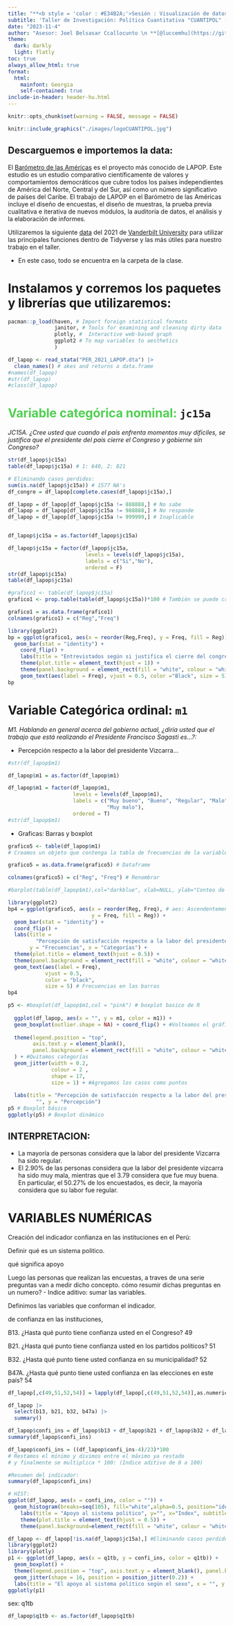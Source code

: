 ```yaml
---
title: "**<b style = 'color : #E34B2A;'>Sesión : Visualización de datos</b>**"
subtitle: 'Taller de Investigación: Política Cuantitativa "CUANTIPOL" - UNMSM'
date: "2023-11-4"
author: "Asesor: Joel Belsasar Ccallocunto \n **[@luccemhu](https://github.com/luccemhu)** \n a20196510@pucp.edu.pe"
theme:
  dark: darkly
  light: flatly
toc: true
always_allow_html: true
format:
  html:
    mainfont: Georgia
    self-contained: true
include-in-header: header-hu.html
---
```

```r
knitr::opts_chunk$set(warning = FALSE, message = FALSE)
```
```r
knitr::include_graphics("./images/logoCUANTIPOL.jpg")
```

\newpage

## Descarguemos e importemos la data:

El [Barómetro de las Américas](https://www.vanderbilt.edu/lapop/about-americasbarometer.php) es el proyecto más conocido de LAPOP. Este estudio es un estudio comparativo científicamente de valores y comportamientos democráticos que cubre todos los países independientes de América del Norte, Central y del Sur, así como un número significativo de países del Caribe. El trabajo de LAPOP en el Barómetro de las Américas incluye el diseño de encuestas, el diseño de muestras, la prueba previa cualitativa e iterativa de nuevos módulos, la auditoría de datos, el análisis y la elaboración de informes. 

Utilizaremos la siguiente [data](http://datasets.americasbarometer.org/database/index.php?freeUser=true) del 2021 de [Vanderbilt University](https://www.vanderbilt.edu/lapop/raw-data.php)
 para utilizar las principales funciones dentro de Tidyverse y las más útiles para nuestro trabajo en el taller.

  - En este caso, todo se encuentra en la carpeta de la clase.


# Instalamos y corremos los paquetes y librerías que utilizaremos:
```r
pacman::p_load(haven, # Import foreign statistical formats 
               janitor, # Tools for examining and cleaning dirty data
               plotly, #  Interactive web-based graph
               ggplot2 # To map variables to aesthetics
               )
```

```r
df_lapop <- read_stata("PER_2021_LAPOP.dta") |> 
  clean_names() # akes and returns a data.frame
#names(df_lapop) 
#str(df_lapop)
#class(df_lapop)
```






**<b style = 'color : #50D050;'>Variable categórica nominal:</b>** `jc15a`
============================================================

*JC15A. ¿Cree usted que cuando el país enfrenta momentos muy difíciles, se justifica que el presidente del país cierre el Congreso y gobierne sin Congreso?*

```r
str(df_lapop$jc15a)
table(df_lapop$jc15a) # 1: 640, 2: 821

# Eliminando casos perdidos:
sum(is.na(df_lapop$jc15a)) # 1577 NA's
df_congre = df_lapop[complete.cases(df_lapop$jc15a),]

df_lapop = df_lapop[df_lapop$jc15a != 888888,] # No sabe
df_lapop = df_lapop[df_lapop$jc15a != 988888,] # No responde
df_lapop = df_lapop[df_lapop$jc15a != 999999,] # Inaplicable


df_lapop$jc15a = as.factor(df_lapop$jc15a)

df_lapop$jc15a = factor(df_lapop$jc15a, 
                         levels = levels(df_lapop$jc15a), 
                         labels = c("Si","No"), 
                         ordered = F)
str(df_lapop$jc15a)
table(df_lapop$jc15a)
```


```r
#grafico1 <- table(df_lapop$jc15a) 
grafico1 <- prop.table(table(df_lapop$jc15a))*100 # También se puede crear una grafica en porcentaje

grafico1 = as.data.frame(grafico1) 
colnames(grafico1) = c("Reg","Freq")

library(ggplot2) 
bp = ggplot(grafico1, aes(x = reorder(Reg,Freq), y = Freq, fill = Reg)) +
  geom_bar(stat = "identity") +
    coord_flip() + 
    labs(title = "Entrevistados según si justifica el cierre del congreso", y = "% entrevistados", x = "Justifica el cierre al congreso", subtitle = "", caption = "LAPOP, PERU 2021") +
    theme(plot.title = element_text(hjust = 1)) + 
    theme(panel.background = element_rect(fill = "white", colour = "white")) + 
    geom_text(aes(label = Freq), vjust = 0.5, color ="Black", size = 5)
bp

```
















Variable Categórica ordinal: `m1`
============================================================

*M1. Hablando en general acerca del gobierno actual, ¿diría usted que el trabajo que está realizando el Presidente Francisco Sagasti es...?:*

- Percepción respecto a la labor del presidente Vizcarra... 

```r
#str(df_lapop$m1)

df_lapop$m1 = as.factor(df_lapop$m1)

df_lapop$m1 = factor(df_lapop$m1,
                     levels = levels(df_lapop$m1),
                     labels = c("Muy bueno", "Bueno", "Regular", "Malo", 
                                "Muy malo"),
                     ordered = T) 
#str(df_lapop$m1)
```


  - Graficas: Barras y boxplot 
```r
grafico5 <- table(df_lapop$m1) 
# Creamos un objeto que contenga la tabla de frecuencias de la variable

grafico5 = as.data.frame(grafico5) # Dataframe

colnames(grafico5) = c("Reg", "Freq") # Renombrar

#barplot(table(df_lapop$m1),col="darkblue", xlab=NULL, ylab="Conteo de encuestados", main="Percepción de satisfacción respecto a la labor del presidente Vizcarra") # Grafico basico de R

library(ggplot2)
bp4 = ggplot(grafico5, aes(x = reorder(Reg, Freq), # aes: Ascendentemente
                           y = Freq, fill = Reg)) + 
  geom_bar(stat = "identity") +
  coord_flip() +
  labs(title = 
         "Percepción de satisfacción respecto a la labor del presidente Vizcarra", 
       y = "Frecuencias", x = "Categorías") +
  theme(plot.title = element_text(hjust = 0.5)) +
  theme(panel.background = element_rect(fill = "white", colour = "white")) +
  geom_text(aes(label = Freq),
            vjust = 0.5,
            color = "black",
            size = 5) # Frecuencias en las barras
bp4
```

```r

p5 <- #boxplot(df_lapop$m1,col = "pink") # boxplot basico de R
  
  ggplot(df_lapop, aes(x = "", y = m1, color = m1)) +
  geom_boxplot(outlier.shape = NA) + coord_flip() + #Volteamos el gráfico
  
  theme(legend.position = "top",
        axis.text.y = element_blank(),
        panel.background = element_rect(fill = "white", colour = "white")
  ) + #Quitamos categorías
  geom_jitter(width = 0.2,
              colour = 2 ,
              shape = 17,
              size = 1) + #Agregamos los casos como puntos
  
  labs(title = "Percepción de satisfacción respecto a la labor del presidente Vizcarra", x =
         "", y = "Percepción")
p5 # Boxplot básico
ggplotly(p5) # Boxplot dinámico
```

## **INTERPRETACION:** 
  + La mayoría de personas considera que la labor del presidente Vizcarra ha sido regular. 
  + El 2.90% de las personas considera que la labor del presidente vizcarra ha sido muy mala, mientras que el 3.79 considera que fue muy buena. En particular, el 50.27% de los encuestados, es decir, la mayoría considera que su labor fue regular. 







VARIABLES NUMÉRICAS
============================================================

Creación del indicador confianza en las instituciones en el Perú:

Definir qué es un sistema politico.

qué significa apoyo

Luego las personas que realizan las encuestas, a traves de una serie preguntas van a medir dicho concepto. cómo resumir dichas preguntas en un numero? - Indice aditivo: sumar las variables.

Definimos las variables que conforman el indicador.

de confianza en las instituciones,



B13. ¿Hasta qué punto tiene confianza usted en el Congreso? 49

B21. ¿Hasta qué punto tiene confianza usted en los partidos políticos? 51

B32. ¿Hasta qué punto tiene usted confianza en su municipalidad? 52

 B47A. ¿Hasta qué punto tiene usted confianza en las elecciones en este país? 54


```r
df_lapop[,c(49,51,52,54)] = lapply(df_lapop[,c(49,51,52,54)],as.numeric)

df_lapop |> 
  select(b13, b21, b32, b47a) |> 
  summary()
```

```r
df_lapop$confi_ins = df_lapop$b13 + df_lapop$b21 + df_lapop$b32 + df_lapop$b47a
summary(df_lapop$confi_ins)
```

```r
df_lapop$confi_ins = ((df_lapop$confi_ins-4)/23)*100 
# Restamos el mínimo y divimos entre el máximo ya restado
# y finalmente se multiplica * 100: (Indice aditivo de 0 a 100)

#Resumen del indicador:
summary(df_lapop$confi_ins)
```


```r
# HIST:
ggplot(df_lapop, aes(x = confi_ins, color = "")) + 
  geom_histogram(breaks=seq(105), fill="white",alpha=0.5, position="identity") + 
    labs(title = "Apoyo al sistema politico", y="", x="Index", subtitle = "", caption = "ENDO 2020")+
    theme(plot.title = element_text(hjust = 0.5)) + 
    theme(panel.background=element_rect(fill = "white", colour = "white"))
```


```r
df_lapop <- df_lapop[!is.na(df_lapop$jc15a),] #Eliminando casos perdidos
library(ggplot2)
library(plotly)
p1 <- ggplot(df_lapop, aes(x = q1tb, y = confi_ins, color = q1tb)) + 
  geom_boxplot() +
  theme(legend.position = "top", axis.text.y = element_blank(), panel.background=element_rect(fill = "white", colour = "white")) + 
  geom_jitter(shape = 16, position = position_jitter(0.2)) + 
  labs(title = "El apoyo al sistema político según el sexo", x = "", y ="Index", subtitle = "", caption = "@luccemhu") + scale_y_continuous(breaks = (1:100))
ggplotly(p1)
```


sex: q1tb

```r
df_lapop$q1tb <- as.factor(df_lapop$q1tb)
```









